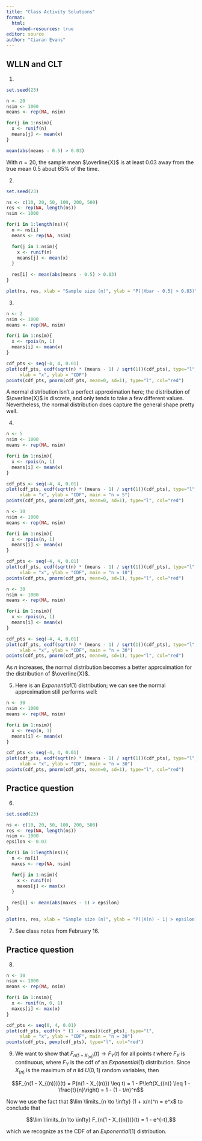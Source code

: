 ```yaml
---
title: "Class Activity Solutions"
format: 
  html:
    embed-resources: true
editor: source
author: "Ciaran Evans"
---
```


## WLLN and CLT

1.

```r
set.seed(23)

n <- 20
nsim <- 1000
means <- rep(NA, nsim)

for(j in 1:nsim){
  x <- runif(n)
  means[j] <- mean(x)
}

mean(abs(means - 0.5) > 0.03)
```

With $n = 20$, the sample mean $\overline{X}$ is at least 0.03 away from the true mean 0.5 about 65% of the time.

2.


```r
set.seed(23)

ns <- c(10, 20, 50, 100, 200, 500)
res <- rep(NA, length(ns))
nsim <- 1000

for(i in 1:length(ns)){
  n <- ns[i]
  means <- rep(NA, nsim)

  for(j in 1:nsim){
    x <- runif(n)
    means[j] <- mean(x)
  }
  
  res[i] <- mean(abs(means - 0.5) > 0.03)
}

plot(ns, res, xlab = "Sample size (n)", ylab = "P(|Xbar - 0.5| > 0.03)")
```

3.

```r
n <- 2
nsim <- 1000
means <- rep(NA, nsim)

for(i in 1:nsim){
  x <- rpois(n, 1)
  means[i] <- mean(x)
}

cdf_pts <- seq(-4, 4, 0.01)
plot(cdf_pts, ecdf(sqrt(n) * (means - 1) / sqrt(1))(cdf_pts), type="l", 
     xlab = "x", ylab = "CDF")
points(cdf_pts, pnorm(cdf_pts, mean=0, sd=1), type="l", col="red")
```

A normal distribution isn't a perfect approximation here; the distribution of $\overline{X}$ is discrete, and only tends to take a few different values. Nevertheless, the normal distribution does capture the general shape pretty well.

4.

```r
n <- 5
nsim <- 1000
means <- rep(NA, nsim)

for(i in 1:nsim){
  x <- rpois(n, 1)
  means[i] <- mean(x)
}

cdf_pts <- seq(-4, 4, 0.01)
plot(cdf_pts, ecdf(sqrt(n) * (means - 1) / sqrt(1))(cdf_pts), type="l", 
     xlab = "x", ylab = "CDF", main = "n = 5")
points(cdf_pts, pnorm(cdf_pts, mean=0, sd=1), type="l", col="red")
```

```r
n <- 10
nsim <- 1000
means <- rep(NA, nsim)

for(i in 1:nsim){
  x <- rpois(n, 1)
  means[i] <- mean(x)
}

cdf_pts <- seq(-4, 4, 0.01)
plot(cdf_pts, ecdf(sqrt(n) * (means - 1) / sqrt(1))(cdf_pts), type="l", 
     xlab = "x", ylab = "CDF", main = "n = 10")
points(cdf_pts, pnorm(cdf_pts, mean=0, sd=1), type="l", col="red")
```


```r
n <- 30
nsim <- 1000
means <- rep(NA, nsim)

for(i in 1:nsim){
  x <- rpois(n, 1)
  means[i] <- mean(x)
}

cdf_pts <- seq(-4, 4, 0.01)
plot(cdf_pts, ecdf(sqrt(n) * (means - 1) / sqrt(1))(cdf_pts), type="l", 
     xlab = "x", ylab = "CDF", main = "n = 30")
points(cdf_pts, pnorm(cdf_pts, mean=0, sd=1), type="l", col="red")
```

As $n$ increases, the normal distribution becomes a better approximation for the distribution of $\overline{X}$.

5. Here is an $Exponential(1)$ distribution; we can see the normal approximation still performs well:

```r
n <- 30
nsim <- 1000
means <- rep(NA, nsim)

for(i in 1:nsim){
  x <- rexp(n, 1)
  means[i] <- mean(x)
}

cdf_pts <- seq(-4, 4, 0.01)
plot(cdf_pts, ecdf(sqrt(n) * (means - 1) / sqrt(1))(cdf_pts), type="l", 
     xlab = "x", ylab = "CDF", main = "n = 30")
points(cdf_pts, pnorm(cdf_pts, mean=0, sd=1), type="l", col="red")
```

## Practice question

6.

```r
set.seed(23)

ns <- c(10, 20, 50, 100, 200, 500)
res <- rep(NA, length(ns))
nsim <- 1000
epsilon <- 0.03

for(i in 1:length(ns)){
  n <- ns[i]
  maxes <- rep(NA, nsim)

  for(j in 1:nsim){
    x <- runif(n)
    maxes[j] <- max(x)
  }
  
  res[i] <- mean(abs(maxes - 1) > epsilon)
}

plot(ns, res, xlab = "Sample size (n)", ylab = "P(|X(n) - 1| > epsilon)")
```


7. See class notes from February 16.

## Practice question

8.

```r
n <- 30
nsim <- 1000
means <- rep(NA, nsim)

for(i in 1:nsim){
  x <- runif(n, 0, 1)
  maxes[i] <- max(x)
}

cdf_pts <- seq(0, 4, 0.01)
plot(cdf_pts, ecdf(n * (1 - maxes))(cdf_pts), type="l", 
     xlab = "x", ylab = "CDF", main = "n = 30")
points(cdf_pts, pexp(cdf_pts), type="l", col="red")
```

9. We want to show that $F_{n(1 - X_{(n)})}(t) \to F_Y(t)$ for all points $t$ where $F_Y$ is continuous, where $F_Y$ is the cdf of an $Exponential(1)$ distribution. Since $X_{(n)}$ is the maximum of $n$ iid $U(0,1)$ random variables, then

$$F_{n(1 - X_{(n)})}(t) = P(n(1 - X_{(n)}) \leq t) = 1 - P\left(X_{(n)} \leq 1 - \frac{t}{n}\right) = 1 - (1 - t/n)^n$$

Now we use the fact that $\lim \limits_{n \to \infty} (1 + x/n)^n = e^x$ to conclude that 

$$\lim \limits_{n \to \infty} F_{n(1 - X_{(n)})}(t) = 1 - e^{-t},$$

which we recognize as the CDF of an $Exponential(1)$ distribution.
















